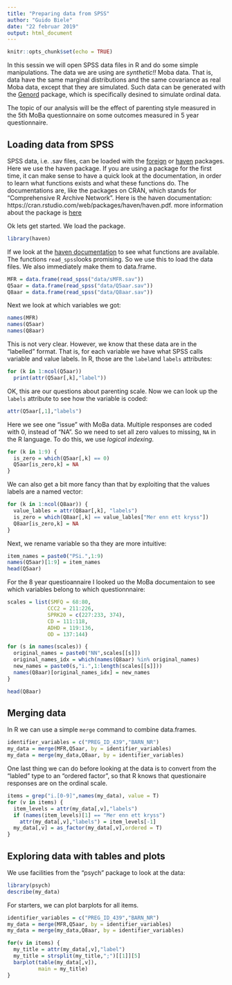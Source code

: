 ```yaml
---
title: "Preparing data from SPSS"
author: "Guido Biele"
date: "22 februar 2019"
output: html_document
---
```


```r
knitr::opts_chunk$set(echo = TRUE)
```

In this sessin we will open SPSS data files in R and do some simple manipulations. The data we are using are _synthetic!!_ Moba data. That is, data have the same marginal distributions and the same covariance as real Moba data, except that they are simulated. Such data can be generated with the [Genord](https://cran.rstudio.com/web/packages/GenOrd/index.html) package, which is specifically desined to simulate ordinal data.

The topic of our analysis will be the effect of parenting style measured in the 5th MoBa questionnaire on some outcomes measured in 5 year questionnaire.

## Loading data from SPSS

SPSS data, i.e. .sav files, can be loaded with the [foreign](https://cran.rstudio.com/web/packages/foreign/index.html) or [haven](https://cran.rstudio.com/web/packages/haven/index.html) packages. Here we use the haven package. If you are using a package for the first time, it can make sense to have a quick look at the documentation, in order to learn what functions exists and what these functions do. The documentations are, like the packages on CRAN, which stands for "Comprehensive R Archive Network". Here is the haven documentation: https://cran.rstudio.com/web/packages/haven/haven.pdf. more information about the package is [here](https://cran.rstudio.com/web/packages/haven/index.html)

Ok lets get started. We load the package.

```r
library(haven)
```

If we look at the [haven documentation](https://cran.rstudio.com/web/packages/haven/haven.pdf) to see what functions are available. The functions `read_spss`looks promising. So we use this to load the data files. We also immediately make them to data.frame.

```r
MFR = data.frame(read_spss("data/sMFR.sav"))
Q5aar = data.frame(read_spss("data/Q5aar.sav"))
Q8aar = data.frame(read_spss("data/Q8aar.sav"))
```

Next we look at which variables we got:

```r
names(MFR)
names(Q5aar)
names(Q8aar)
```

This is not very clear. However, we know that these data are in the "labelled" format. That is, for each variable we have what SPSS calls variable and value labels. In R, those are the `label`and `labels` attributes:

```r
for (k in 1:ncol(Q5aar))
  print(attr(Q5aar[,k],"label"))
```

OK, this are our questions about parenting scale. Now we can look up the `labels` attribute to see how the variable is coded:

```r
attr(Q5aar[,1],"labels")
```

Here we see one "issue" with MoBa data. Multiple responses are coded with 0, instead of "NA". So we need to set all zero values to missing, `NA` in the R language. To do this, we use _logical indexing_.

```r
for (k in 1:9) {
  is_zero = which(Q5aar[,k] == 0)
  Q5aar[is_zero,k] = NA
}
```

We can also get a bit more fancy than that by exploiting that the values labels are a named vector:

```r
for (k in 1:ncol(Q8aar)) {
  value_lables = attr(Q8aar[,k], "labels")
  is_zero = which(Q8aar[,k] == value_lables["Mer enn ett kryss"])
  Q8aar[is_zero,k] = NA
}
```

Next, we rename variable so tha they are more intuitive:

```r
item_names = paste0("PSi.",1:9)
names(Q5aar)[1:9] = item_names
head(Q5aar)
```

For the 8 year questioannaire I looked uo the MoBa documentaion to see which variables belong to which questionnnaire:

```r
scales = list(SMFQ = 68:80,
             CCC2 = 211:226,
             SPRK20 = c(227:233, 374),
             CD = 111:118,
             ADHD = 119:136,
             OD = 137:144)

for (s in names(scales)) {
  original_names = paste0("NN",scales[[s]])
  original_names_idx = which(names(Q8aar) %in% original_names)
  new_names = paste0(s,"i.",1:length(scales[[s]]))
  names(Q8aar)[original_names_idx] = new_names
}

head(Q8aar)
```

## Merging data

In R we can use a simple `merge` command to combine data.frames. 

```r
identifier_variables = c("PREG_ID_439","BARN_NR")
my_data = merge(MFR,Q5aar, by = identifier_variables)
my_data = merge(my_data,Q8aar, by = identifier_variables)
```

One last thing we can do before looking at the data is to convert from the "labled" type to an "ordered factor", so that R knows that questionaire responses are on the ordinal scale.

```r
items = grep("i.[0-9]",names(my_data), value = T)
for (v in items) {
  item_levels = attr(my_data[,v],"labels")
  if (names(item_levels)[1] == "Mer enn ett kryss")
    attr(my_data[,v],"labels") = item_levels[-1]
  my_data[,v] = as_factor(my_data[,v],ordered = T)
}
```

## Exploring data with tables and plots

We use facilities from the "psych" package to look at the data:

```r
library(psych)
describe(my_data)
```

For starters, we can plot barplots for all items.

```r
identifier_variables = c("PREG_ID_439","BARN_NR")
my_data = merge(MFR,Q5aar, by = identifier_variables)
my_data = merge(my_data,Q8aar, by = identifier_variables)

for(v in items) {
  my_title = attr(my_data[,v],"label")
  my_title = strsplit(my_title,";")[[1]][5]
  barplot(table(my_data[,v]),
          main = my_title)
}

```

